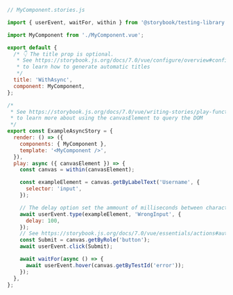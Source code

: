 ```js
// MyComponent.stories.js

import { userEvent, waitFor, within } from '@storybook/testing-library';

import MyComponent from './MyComponent.vue';

export default {
  /* 👇 The title prop is optional.
   * See https://storybook.js.org/docs/7.0/vue/configure/overview#configure-story-loading
   * to learn how to generate automatic titles
   */
  title: 'WithAsync',
  component: MyComponent,
};

/*
 * See https://storybook.js.org/docs/7.0/vue/writing-stories/play-function#working-with-the-canvas
 * to learn more about using the canvasElement to query the DOM
 */
export const ExampleAsyncStory = {
  render: () => ({
    components: { MyComponent },
    template: '<MyComponent />',
  }),
  play: async ({ canvasElement }) => {
    const canvas = within(canvasElement);

    const exampleElement = canvas.getByLabelText('Username', {
      selector: 'input',
    });

    // The delay option set the ammount of milliseconds between characters being typed
    await userEvent.type(exampleElement, 'WrongInput', {
      delay: 100,
    });
    // See https://storybook.js.org/docs/7.0/vue/essentials/actions#automatically-matching-args to learn how to setup logging in the Actions panel
    const Submit = canvas.getByRole('button');
    await userEvent.click(Submit);

    await waitFor(async () => {
      await userEvent.hover(canvas.getByTestId('error'));
    });
  },
};
```
